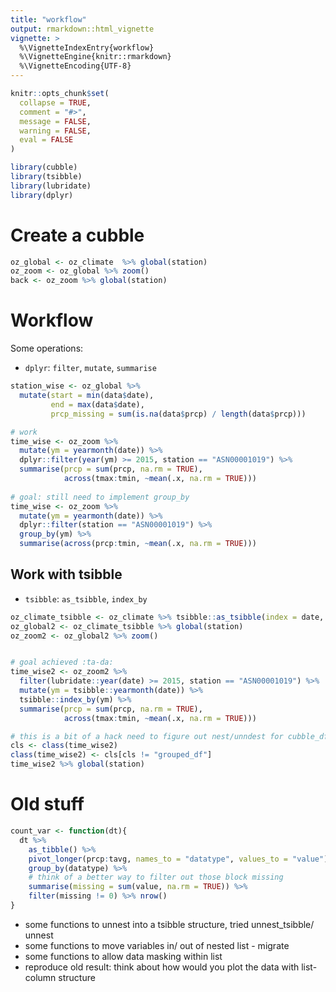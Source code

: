 ```yaml
---
title: "workflow"
output: rmarkdown::html_vignette
vignette: >
  %\VignetteIndexEntry{workflow}
  %\VignetteEngine{knitr::rmarkdown}
  %\VignetteEncoding{UTF-8}
---
```


```r
knitr::opts_chunk$set(
  collapse = TRUE,
  comment = "#>",
  message = FALSE, 
  warning = FALSE,
  eval = FALSE
)
```

```r
library(cubble)
library(tsibble)
library(lubridate)
library(dplyr)
```

# Create a cubble


```r
oz_global <- oz_climate  %>% global(station)
oz_zoom <- oz_global %>% zoom()
back <- oz_zoom %>% global(station)
```

# Workflow

Some operations: 

  - `dplyr`: `filter`, `mutate`, `summarise`

```r
station_wise <- oz_global %>% 
  mutate(start = min(data$date),
         end = max(data$date), 
         prcp_missing = sum(is.na(data$prcp) / length(data$prcp)))

# work
time_wise <- oz_zoom %>% 
  mutate(ym = yearmonth(date)) %>% 
  dplyr::filter(year(ym) >= 2015, station == "ASN00001019") %>% 
  summarise(prcp = sum(prcp, na.rm = TRUE),
            across(tmax:tmin, ~mean(.x, na.rm = TRUE)))
  
# goal: still need to implement group_by
time_wise <- oz_zoom %>% 
  mutate(ym = yearmonth(date)) %>% 
  dplyr::filter(station == "ASN00001019") %>%
  group_by(ym) %>% 
  summarise(across(prcp:tmin, ~mean(.x, na.rm = TRUE)))  


```

## Work with tsibble

- `tsibble`: `as_tsibble`, `index_by`

```r
oz_climate_tsibble <- oz_climate %>% tsibble::as_tsibble(index = date, key = station)
oz_global2 <- oz_climate_tsibble %>% global(station)
oz_zoom2 <- oz_global2 %>% zoom()


# goal achieved :ta-da:
time_wise2 <- oz_zoom2 %>% 
  filter(lubridate::year(date) >= 2015, station == "ASN00001019") %>% 
  mutate(ym = tsibble::yearmonth(date)) %>% 
  tsibble::index_by(ym) %>% 
  summarise(prcp = sum(prcp, na.rm = TRUE),
            across(tmax:tmin, ~mean(.x, na.rm = TRUE)))

# this is a bit of a hack need to figure out nest/unndest for cubble_df. In find_non_varying_var(), nest keeps iterating until Error: C stack usage  7969520 is too close to the limit for grouped_df
cls <- class(time_wise2)
class(time_wise2) <- cls[cls != "grouped_df"]
time_wise2 %>% global(station)
```


# Old stuff

```r
count_var <- function(dt){
  dt %>% 
    as_tibble() %>% 
    pivot_longer(prcp:tavg, names_to = "datatype", values_to = "value") %>% 
    group_by(datatype) %>% 
    # think of a better way to filter out those block missing
    summarise(missing = sum(value, na.rm = TRUE)) %>% 
    filter(missing != 0) %>% nrow()
}

```

* some functions to unnest into a tsibble structure, tried unnest_tsibble/ unnest
* some functions to move variables in/ out of nested list - migrate
* some functions to allow data masking within list
* reproduce old result: think about how would you plot the data with list-column structure
